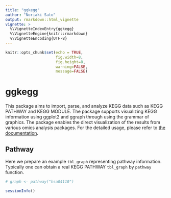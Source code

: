 ```yaml
---
title: "ggkegg"
author: "Noriaki Sato"
output: rmarkdown::html_vignette
vignette: >
  %\VignetteIndexEntry{ggkegg}
  %\VignetteEngine{knitr::rmarkdown}
  %\VignetteEncoding{UTF-8}
---
```


```r
knitr::opts_chunk$set(echo = TRUE,
                      fig.width=8,
                      fig.height=8,
                      warning=FALSE,
                      message=FALSE)
```

# ggkegg

This package aims to import, parse, and analyze KEGG data such as KEGG PATHWAY and KEGG MODULE. The package supports visualizing KEGG information using ggplot2 and ggraph through using the grammar of graphics. The package enables the direct visualization of the results from various omics analysis packages. For the detailed usage, please refer to [the documentation](https://noriakis.github.io/software/ggkegg).

## Pathway

Here we prepare an example `tbl_graph` representing pathway information. Typically one can obtain a real KEGG PATHWAY `tbl_graph` by `pathway` function.

```r
# graph <- pathway("hsa04110")
```


```r
sessionInfo()
```